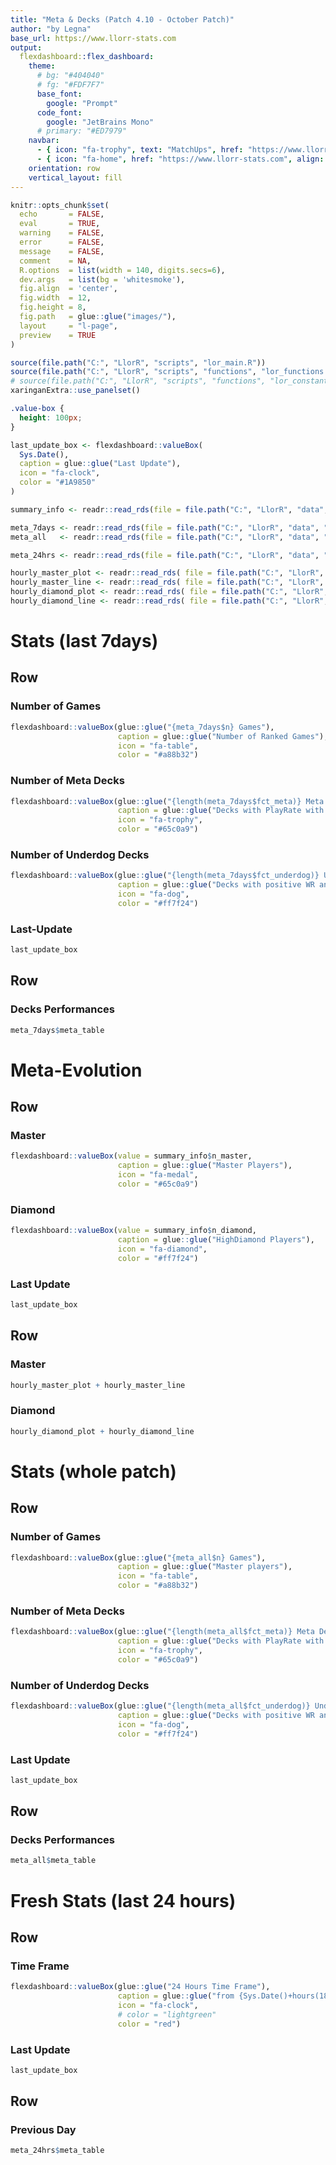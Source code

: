 ```yaml
---
title: "Meta & Decks (Patch 4.10 - October Patch)"
author: "by Legna"
base_url: https://www.llorr-stats.com
output:
  flexdashboard::flex_dashboard:
    theme:
      # bg: "#404040"
      # fg: "#FDF7F7"
      base_font:
        google: "Prompt"
      code_font:
        google: "JetBrains Mono"
      # primary: "#ED7979"
    navbar:
      - { icon: "fa-trophy", text: "MatchUps", href: "https://www.llorr-stats.com/static/mu.html", align: right }
      - { icon: "fa-home", href: "https://www.llorr-stats.com", align: right }
    orientation: row
    vertical_layout: fill
---
```


```r
knitr::opts_chunk$set(
  echo       = FALSE, 
  eval       = TRUE, 
  warning    = FALSE, 
  error      = FALSE, 
  message    = FALSE, 
  comment    = NA, 
  R.options  = list(width = 140, digits.secs=6), 
  dev.args   = list(bg = 'whitesmoke'), 
  fig.align  = 'center', 
  fig.width  = 12, 
  fig.height = 8, 
  fig.path   = glue::glue("images/"), 
  layout     = "l-page", 
  preview    = TRUE
)

source(file.path("C:", "LlorR", "scripts", "lor_main.R"))
source(file.path("C:", "LlorR", "scripts", "functions", "lor_functions.R"))
# source(file.path("C:", "LlorR", "scripts", "functions", "lor_constants.R"))
xaringanExtra::use_panelset()
```

```css
.value-box {
  height: 100px;
}
```

```r
last_update_box <- flexdashboard::valueBox(
  Sys.Date(), 
  caption = glue::glue("Last Update"), 
  icon = "fa-clock", 
  color = "#1A9850"
)
```

```r
summary_info <- readr::read_rds(file = file.path("C:", "LlorR", "data", "clean", "updates", "summary_info.rds") )

meta_7days <- readr::read_rds(file = file.path("C:", "LlorR", "data", "clean", "updates", "meta_week.rds") )
meta_all   <- readr::read_rds(file = file.path("C:", "LlorR", "data", "clean", "updates", "meta_all.rds") )

meta_24hrs <- readr::read_rds(file = file.path("C:", "LlorR", "data", "clean", "updates", "meta_24hrs.rds") )

hourly_master_plot <- readr::read_rds( file = file.path("C:", "LlorR", "data", "clean", "updates", "hourly_master_plot.rds") )
hourly_master_line <- readr::read_rds( file = file.path("C:", "LlorR", "data", "clean", "updates", "hourly_master_line.rds") )
hourly_diamond_plot <- readr::read_rds( file = file.path("C:", "LlorR", "data", "clean", "updates", "hourly_diamond_plot.rds") )
hourly_diamond_line <- readr::read_rds( file = file.path("C:", "LlorR", "data", "clean", "updates", "hourly_diamond_line.rds") )
```

Stats (last 7days) {data-icon="fa-table" data-orientation=rows}
================================

Row {data-heigth="100"}
-----------------------------------------------------------------------

### Number of Games

```r
flexdashboard::valueBox(glue::glue("{meta_7days$n} Games"), 
                        caption = glue::glue("Number of Ranked Games"), 
                        icon = "fa-table", 
                        color = "#a88b32")
```

### Number of Meta Decks

```r
flexdashboard::valueBox(glue::glue("{length(meta_7days$fct_meta)} Meta Decks"), 
                        caption = glue::glue("Decks with PlayRate with at least 1%"), 
                        icon = "fa-trophy", 
                        color = "#65c0a9")
```

### Number of Underdog Decks

```r
flexdashboard::valueBox(glue::glue("{length(meta_7days$fct_underdog)} Underdog Decks"), 
                        caption = glue::glue("Decks with positive WR and PR in 0.1% to 1%"), 
                        icon = "fa-dog", 
                        color = "#ff7f24")
```

### Last-Update

```r
last_update_box
```

Row {data-heigth="900"}
-----------------------------------------------------------------------

### Decks Performances

```r
meta_7days$meta_table
```


Meta-Evolution {data-icon="fa-chart-line"}
================================

Row {data-heigth="100"}
-----------------------------------------------------------------------

### Master

```r
flexdashboard::valueBox(value = summary_info$n_master, 
                        caption = glue::glue("Master Players"), 
                        icon = "fa-medal", 
                        color = "#65c0a9")
```

### Diamond

```r
flexdashboard::valueBox(value = summary_info$n_diamond,
                        caption = glue::glue("HighDiamond Players"),
                        icon = "fa-diamond",
                        color = "#ff7f24")
```

### Last Update

```r
last_update_box
```

Row {.tabset}
-----------------------------------------------------------------------

### Master

```r
hourly_master_plot + hourly_master_line
```

### Diamond

```r
hourly_diamond_plot + hourly_diamond_line
```

Stats (whole patch) {data-icon="fa-table"}
================================

Row {data-heigth="100"}
-----------------------------------------------------------------------

### Number of Games

```r
flexdashboard::valueBox(glue::glue("{meta_all$n} Games"),
                        caption = glue::glue("Master players"),
                        icon = "fa-table",
                        color = "#a88b32")
```

### Number of Meta Decks

```r
flexdashboard::valueBox(glue::glue("{length(meta_all$fct_meta)} Meta Decks"),
                        caption = glue::glue("Decks with PlayRate with at least 1%"),
                        icon = "fa-trophy",
                        color = "#65c0a9")
```

### Number of Underdog Decks

```r
flexdashboard::valueBox(glue::glue("{length(meta_all$fct_underdog)} Underdog Decks"),
                        caption = glue::glue("Decks with positive WR and PR in 0.1% to 1%"),
                        icon = "fa-dog",
                        color = "#ff7f24")
```

### Last Update

```r
last_update_box
```

Row {data-heigth="900"}
-----------------------------------------------------------------------

### Decks Performances

```r
meta_all$meta_table
```

Fresh Stats (last 24 hours) {data-icon="fa-table"}
================================

Row {data-heigth="100"}
-----------------------------------------------------------------------

### Time Frame

```r
flexdashboard::valueBox(glue::glue("24 Hours Time Frame"),
                        caption = glue::glue("from {Sys.Date()+hours(18)-days(2)} to {Sys.Date()+hours(18)-days(1)}"),
                        icon = "fa-clock",
                        # color = "lightgreen"
                        color = "red")
```

### Last Update

```r
last_update_box
```

Row {data-heigth="900"}
-----------------------------------------------------------------------

### Previous Day

```r
meta_24hrs$meta_table
```

